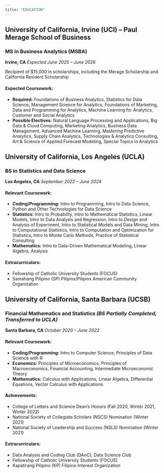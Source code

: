 ```yaml
---
title: "EDUCATION"
---
```


## University of California, Irvine (UCI) -- Paul Merage School of Business
### MS in Business Analytics (MSBA)
**Irvine, CA**
*Expected June 2025 – June 2026*

Recipient of $15,000 in scholarships, including the Merage Scholarship and California Resident Scholarship

#### Expected Coursework:
- **Required:** Foundations of Business Analytics, Statistics for Data Science, Management Science for Analytics, Foundations of Marketing, Data and Programming for Analytics, Machine Learning for Analytics, Customer and Social Analytics
- **Possible Electives:** Natural Language Processing and Applications, Big Data & Cloud Computing, Marketing Analytics, Business Data Management, Advanced Machine Learning, Mastering Predictive Analytics, Supply Chain Analytics, Technologies & Analytics Consulting, Art & Science of Applied Forecast Modeling, Special Topics in Analytics

## University of California, Los Angeles (UCLA)
### BS in Statistics and Data Science
**Los Angeles, CA**
*September 2022 – June 2024*

#### Relevant Coursework:
- **Coding/Programming:** Intro to Programming, Intro to Data Science, Python and Other Technologies for Data Science
- **Statistics:** Intro to Probability, Intro to Mathematical Statistics, Linear Models, Intro to Data Analysis and Regression, Intro to Design and Analysis of Experiment, Intro to Statistical Models and Data Mining, Intro to Computational Statistics, Intro to Computation and Optimization for Statistics, Intro to Monte Carlo Methods, Practice of Statistical Consulting
- **Mathematics:** Intro to Data-Driven Mathematical Modeling, Linear Algebra, Analysis

#### Extracurriculars:
- Fellowship of Catholic University Students (FOCUS)
- Samahang Pilipino (SP) Pilipinx/Pilipinx American Community Organization

## University of California, Santa Barbara (UCSB)
### Financial Mathematics and Statistics *(BS Partially Completed, Transferred to UCLA)*
**Santa Barbara, CA **
*October 2020 – June 2022*

#### Relevant Coursework:
- **Coding/Programming:** Intro to Computer Science, Principles of Data Science with R
- **Economics:** Principles of Microeconomics, Principles of Macroeconomics, Financial Accounting, Intermediate Microeconomic Theory
- **Mathematics:** Calculus with Applications, Linear Algebra, Differential Equations, Vector Calculus with Applications

#### Achievements:
- College of Letters and Science Dean's Honors (Fall 2020, Winter 2021, Winter 2022)
- National Society of Collegiate Scholars (NSCS) Nomination (Winter 2021)
- National Society of Leadership and Success (NSLS) Nomination (Winter 2021)

#### Extracurriculars:
- Data Analysis and Coding Club (DAnC), Data Science Club
- Fellowship of Catholic University Students (FOCUS)
- Kapatirang Pilipino (KP) Filipinx-Interest Organization
